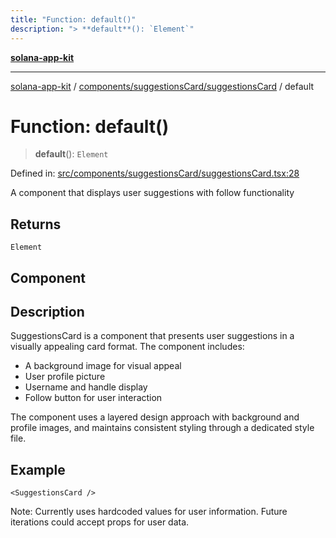 ```yaml
---
title: "Function: default()"
description: "> **default**(): `Element`"
---
```


[**solana-app-kit**](../../../../README.mdx)

***

[solana-app-kit](../../../../README.mdx) / [components/suggestionsCard/suggestionsCard](../README.mdx) / default

# Function: default()

> **default**(): `Element`

Defined in: [src/components/suggestionsCard/suggestionsCard.tsx:28](https://github.com/SendArcade/solana-social-starter/blob/b27156124ee1831d644b1af765e8d55a2885cd4f/src/components/suggestionsCard/suggestionsCard.tsx#L28)

A component that displays user suggestions with follow functionality

## Returns

`Element`

## Component

## Description

SuggestionsCard is a component that presents user suggestions in a visually
appealing card format. The component includes:
- A background image for visual appeal
- User profile picture
- Username and handle display
- Follow button for user interaction

The component uses a layered design approach with background and profile
images, and maintains consistent styling through a dedicated style file.

## Example

```tsx
<SuggestionsCard />
```

Note: Currently uses hardcoded values for user information.
Future iterations could accept props for user data.
